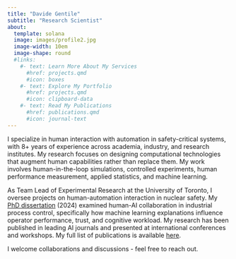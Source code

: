 ```yaml
---
title: "Davide Gentile"
subtitle: "Research Scientist"
about:
  template: solana
  image: images/profile2.jpg
  image-width: 10em
  image-shape: round
  #links:
    #- text: Learn More About My Services
      #href: projects.qmd
      #icon: boxes
    #- text: Explore My Portfolio
      #href: projects.qmd
      #icon: clipboard-data
    #- text: Read My Publications
      #href: publications.qmd
      #icon: journal-text
---
```


I specialize in human interaction with automation in safety-critical systems, with 8+ years of experience across academia, industry, and research institutes. My research focuses on designing computational technologies that augment human capabilities rather than replace them. My work involves human-in-the-loop simulations, controlled experiments, human performance measurement, applied statistics, and machine learning.

As Team Lead of Experimental Research at the University of Toronto, I oversee projects on human-automation interaction in nuclear safety. My [PhD dissertation](https://utoronto.scholaris.ca/items/01bf5af5-98ce-4a35-9a99-3f482c17a5a6) (2024) examined human-AI collaboration in industrial process control, specifically how machine learning explanations influence operator performance, trust, and cognitive workload. My research has been published in leading AI journals and presented at international conferences and workshops. My full list of publications is available [here](publications.qmd).

I welcome collaborations and discussions - feel free to reach out.
